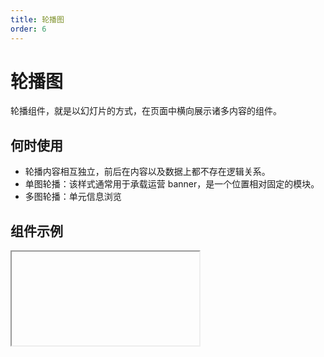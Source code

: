 ```yaml
---
title: 轮播图
order: 6
---
```


# 轮播图

轮播组件，就是以幻灯片的方式，在页面中横向展示诸多内容的组件。

## 何时使用

- 轮播内容相互独立，前后在内容以及数据上都不存在逻辑关系。
- 单图轮播：该样式通常用于承载运营 banner，是一个位置相对固定的模块。
- 多图轮播：单元信息浏览

## 组件示例


<Iframe url="https://www.aliwork.com/developer/slider-v2?isRenderNav=false" />

## 组件属性


<AttrTable
  dataSource={[
    {
      attr: '轮播项',
      code: 'images',
      type: 'object',
      demo: "{src: 'https://test.png', title: 'title'}",
      dafault: '',
      desc: '',
    },
    {
      attr: '类型',
      code: 'type',
      type: 'string',
      demo: "'single', 'multi' ",
      dafault: '',
      desc: '轮播方式, 单图, 多图',
    },
    {
      attr: '图片宽度',
      code: 'slideImageWidth',
      type: 'string',
      demo: "'100%'",
      dafault: '  ',
      desc: '',
    },
    {
      attr: '图片高度',
      code: 'slideImageHeight',
      type: 'string',
      demo: "'300px'",
      dafault: '',
      desc: '',
    },
    {
      attr: '图片间距',
      code: 'margin',
      type: 'number',
      demo: '10',
      dafault: '',
      desc: '',
    },
    {
      attr: '同时展示的图片数量',
      code: 'slidesToShow',
      type: 'number',
      demo: '2',
      dafault: '',
      desc: '',
    },
    {
      attr: '同时滑动的图片数量',
      code: 'slidesToScroll',
      type: 'number',
      demo: '1',
      dafault: '',
      desc: '',
    },
    {
      attr: '居中模式',
      code: 'centerMode',
      type: 'bool',
      demo: 'false',
      dafault: '"b" ',
      desc: '',
    },
    {
      attr: '多图轮播时，点击选中后自动居中',
      code: 'focusOnSelect',
      type: 'bool',
      demo: 'false',
      dafault: '',
      desc: '',
    },
    {
      attr: '轮播方向',
      code: 'slideDirection',
      type: 'string',
      demo: " 'hoz'",
      dafault: " 'hoz', 'ver'",
      desc: '',
    },
    {
      attr: '轮播速度',
      code: 'speed',
      type: 'number',
      demo: '500',
      dafault: '单位: ms ',
      desc: '',
    },
    {
      attr: '动效类型',
      code: 'animation',
      type: 'string',
      demo: "'slide'",
      dafault: "'slide', 'fade' ",
      desc: '',
    },
    {
      attr: '箭头',
      code: 'arrows',
      type: 'bool',
      demo: 'true',
      dafault: '',
      desc: '',
    },
    {
      attr: '箭头大小',
      code: 'arrowSize',
      type: 'string',
      demo: "'medium' ",
      dafault: "'medium', 'large'",
      desc: '',
    },
    {
      attr: '箭头位置',
      code: 'arrowPosition',
      type: 'string',
      demo: "'inner' ",
      dafault: " 'inner', 'outer'",
      desc: '',
    },
    {
      attr: '箭头方向',
      code: 'arrowDirection ',
      type: 'string',
      demo: "'hoz' ",
      dafault: "'hoz', 'ver'",
      desc: '',
    },
    {
      attr: '自动播放',
      code: 'autoplay',
      type: 'bool',
      demo: 'false ',
      dafault: '',
      desc: '',
    },
    {
      attr: '自动播放的速度',
      code: 'autoplaySpeed',
      type: 'number',
      demo: '3000 ',
      dafault: '',
      desc: '',
    },
    {
      attr: '导航锚点',
      code: 'dots',
      type: 'bool',
      demo: 'true ',
      dafault: '',
      desc: '',
    },
    {
      attr: '导航锚点位置',
      code: 'dotsDirection',
      type: 'string',
      demo: "'hoz' ",
      dafault: '',
      desc: '',
    },
    {
      attr: '锚点导航触发方式',
      code: 'triggerType',
      type: 'string',
      demo: "'click' ",
      dafault: "'click', 'hover'",
      desc: '',
    },
  ]}
/>
